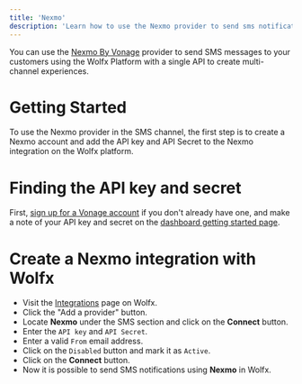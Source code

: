 ```yaml
---
title: 'Nexmo'
description: 'Learn how to use the Nexmo provider to send sms notifications using Wolfx'
---
```


You can use the [Nexmo By Vonage](https://www.vonage.com/) provider to send SMS messages to your customers using the Wolfx Platform with a single API to create multi-channel experiences.

# Getting Started

To use the Nexmo provider in the SMS channel, the first step is to create a Nexmo account and add the API key and API Secret to the Nexmo integration on the Wolfx platform.

# Finding the API key and secret

First, [sign up for a Vonage account](https://ui.idp.vonage.com/ui/auth/login) if you don't already have one, and make a note of your API key and secret on the [dashboard getting started page](https://dashboard.nexmo.com/getting-started-guide).

# Create a Nexmo integration with Wolfx

- Visit the [Integrations](https://web.novu.co/integrations?utm_campaign=docs-sms-nexmo) page on Wolfx.
- Click the "Add a provider" button.
- Locate **Nexmo** under the SMS section and click on the **Connect** button.
- Enter the `API key` and `API Secret`.
- Enter a valid `From` email address.
- Click on the `Disabled` button and mark it as `Active`.
- Click on the **Connect** button.
- Now it is possible to send SMS notifications using **Nexmo** in Wolfx.